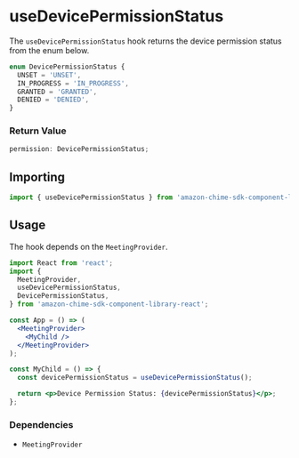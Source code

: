 <Meta title="SDK Hooks/useDevicePermissionStatus" />

# useDevicePermissionStatus

The `useDevicePermissionStatus` hook returns the device permission status from the enum below.

```javascript
enum DevicePermissionStatus {
  UNSET = 'UNSET',
  IN_PROGRESS = 'IN_PROGRESS',
  GRANTED = 'GRANTED',
  DENIED = 'DENIED',
}
```

### Return Value

```javascript
permission: DevicePermissionStatus;
```

## Importing

```javascript
import { useDevicePermissionStatus } from 'amazon-chime-sdk-component-library-react';
```

## Usage

The hook depends on the `MeetingProvider`.

```jsx
import React from 'react';
import {
  MeetingProvider,
  useDevicePermissionStatus,
  DevicePermissionStatus,
} from 'amazon-chime-sdk-component-library-react';

const App = () => (
  <MeetingProvider>
    <MyChild />
  </MeetingProvider>
);

const MyChild = () => {
  const devicePermissionStatus = useDevicePermissionStatus();

  return <p>Device Permission Status: {devicePermissionStatus}</p>;
};
```

### Dependencies

- `MeetingProvider`
